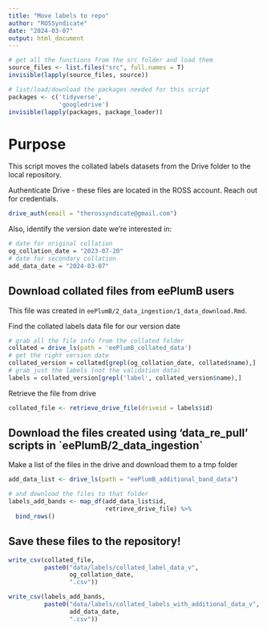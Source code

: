```yaml
---
title: "Move labels to repo"
author: "ROSSyndicate"
date: "2024-03-07"
output: html_document
---
```


```r
# get all the functions from the src folder and load them
source_files <- list.files("src", full.names = T)
invisible(lapply(source_files, source))

# list/load/download the packages needed for this script
packages <- c('tidyverse',
              'googledrive')
invisible(lapply(packages, package_loader))
```

# Purpose

This script moves the collated labels datasets from the Drive folder to the local repository.

Authenticate Drive - these files are located in the ROSS account. Reach out for credentials.

```r
drive_auth(email = "therossyndicate@gmail.com")
```

Also, identify the version date we're interested in:

```r
# date for original collation
og_collation_date = "2023-07-20"
# date for secondary collation
add_data_date = "2024-03-07"
```

## Download collated files from eePlumB users

This file was created in `eePlumB/2_data_ingestion/1_data_download.Rmd`.

Find the collated labels data file for our version date

```r
# grab all the file info from the collated folder
collated = drive_ls(path = 'eePlumB_collated_data')
# get the right version date
collated_version = collated[grepl(og_collation_date, collated$name),]
# grab just the labels (not the validation data)
labels = collated_version[grepl('label', collated_version$name),]
```

Retrieve the file from drive

```r
collated_file <- retrieve_drive_file(driveid = labels$id)
```

## Download the files created using 'data_re_pull' scripts in \`eePlumB/2_data_ingestion\`

Make a list of the files in the drive and download them to a tmp folder

```r
add_data_list <- drive_ls(path = "eePlumB_additional_band_data")

# and download the files to that folder
labels_add_bands <- map_df(add_data_list$id,
                           retrieve_drive_file) %>% 
  bind_rows()
```

## Save these files to the repository!

```r
write_csv(collated_file, 
          paste0("data/labels/collated_label_data_v",
                 og_collation_date,
                 ".csv"))

write_csv(labels_add_bands, 
          paste0("data/labels/collated_labels_with_additional_data_v",
                 add_data_date,
                 ".csv"))
```
